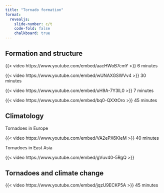 ```yaml
---
title: "Tornado formation"
format:
  revealjs:
    slide-number: c/t
    code-fold: false
    chalkboard: true
---
```


## Formation and structure

{{< video https://www.youtube.com/embed/aacHWoB7cmY >}} 6 minutes

{{< video https://www.youtube.com/embed/wUNAXGSWVv4 >}} 30 minutes

{{< video https://www.youtube.com/embed/uH9A-7Y3lL0 >}} 7 minutes

{{< video https://www.youtube.com/embed/bq0-QXXtOro >}} 45 minutes

## Climatology

Tornadoes in Europe

{{< video https://www.youtube.com/embed/VA2ePX6KIeM >}} 40 minutes

Tornadoes in East Asia

{{< video https://www.youtube.com/embed/gVuv40-5RgQ >}}

## Tornadoes and climate change

{{< video https://www.youtube.com/embed/jqzU9ECKP5A >}} 45 minutes



